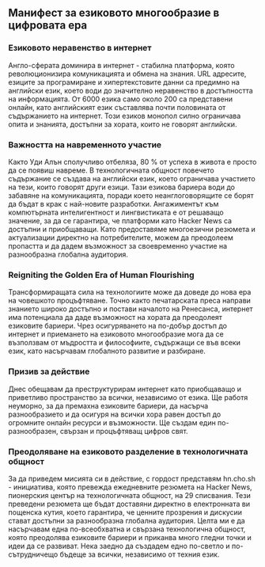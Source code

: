 
<Steps>

## Манифест за езиковото многообразие в цифровата ера

### Езиковото неравенство в интернет

Англо-сферата доминира в интернет - стабилна платформа, която революционизира комуникацията и обмена на знания. URL адресите, езиците за програмиране и хипертекстовите данни са предимно на английски език, което води до значително неравенство в достъпността на информацията. От 6000 езика само около 200 са представени онлайн, като английският език съставлява почти половината от съдържанието на интернет. Този езиков монопол силно ограничава опита и знанията, достъпни за хората, които не говорят английски.

### Важността на навременното участие

Както Уди Алън сполучливо отбеляза, 80 % от успеха в живота е просто да се появиш навреме. В технологичната общност повечето съдържание се създава на английски език, което ограничава участието на тези, които говорят други езици. Тази езикова бариера води до забавяне на комуникацията, поради което неанглоговорящите се борят да бъдат в крак с най-новите разработки. Ангажиментът към компютърната интелигентност и лингвистиката е от решаващо значение, за да се гарантира, че платформи като Hacker News са достъпни и приобщаващи. Като предоставяме многоезични резюмета и актуализации директно на потребителите, можем да преодолеем пропастта и да дадем възможност за своевременно участие на разнообразна глобална аудитория.

### Reigniting the Golden Era of Human Flourishing

Трансформиращата сила на технологиите може да доведе до нова ера на човешкото процъфтяване. Точно както печатарската преса направи знанието широко достъпно и постави началото на Ренесанса, интернет има потенциала да даде възможност на хората да преодолеят езиковите бариери. Чрез осигуряването на по-добър достъп до интернет и приемането на езиковото многообразие мога да се възползвам от мъдростта и философиите, съдържащи се във всеки език, като насърчавам глобалното развитие и разбиране.

### Призив за действие

Днес обещавам да преструктурирам интернет като приобщаващо и приветливо пространство за всички, независимо от езика. Ще работя неуморно, за да премахна езиковите бариери, да насърча разнообразието и да осигуря на всички хора равен достъп до огромните онлайн ресурси и възможности. Ще създам един по-разнообразен, свързан и процъфтяващ цифров свят.

### Преодоляване на езиковото разделение в технологичната общност

За да приведем мисията си в действие, с гордост представям hn.cho.sh - инициатива, която превежда ежедневните резюмета на Hacker News, пионерския център на технологичната общност, на 29 списвания. Тези преведени резюмета ще бъдат доставяни директно в електронната ви пощенска кутия, което гарантира, че ценните прозрения и дискусии стават достъпни за разнообразна глобална аудитория. Целта ми е да насърчавам една по-всеобхватна и свързана технологична общност, която преодолява езиковите бариери и приканва много гледни точки и идеи да се развиват. Нека заедно да създадем едно по-светло и по-сътрудничещо бъдеще за всички, независимо от техния език.

</Steps>
